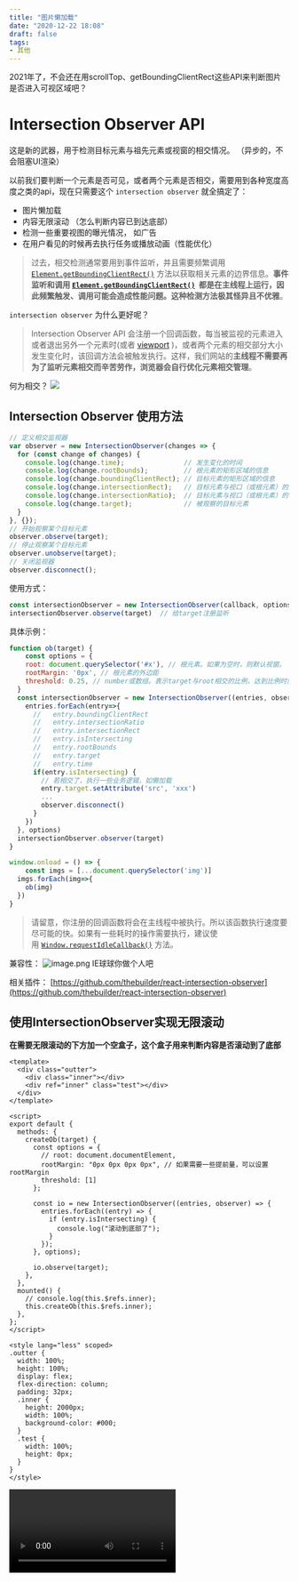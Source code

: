```yaml
---
title: "图片懒加载"
date: "2020-12-22 18:08"
draft: false
tags:
- 其他
---
```


2021年了，不会还在用scrollTop、getBoundingClientRect这些API来判断图片是否进入可视区域吧？

# Intersection Observer API
这是新的武器，用于检测目标元素与祖先元素或视窗的相交情况。 （异步的，不会阻塞UI渲染）

以前我们要判断一个元素是否可见，或者两个元素是否相交，需要用到各种宽度高度之类的api，现在只需要这个 `intersection observer` 就全搞定了：

- 图片懒加载
- 内容无限滚动 （怎么判断内容已到达底部）
- 检测一些重要视图的曝光情况， 如广告
- 在用户看见的时候再去执行任务或播放动画（性能优化）

> 过去，相交检测通常要用到事件监听，并且需要频繁调用[`Element.getBoundingClientRect()`](https://developer.mozilla.org/zh-CN/docs/Web/API/Element/getBoundingClientRect) 方法以获取相关元素的边界信息。**事件监听和调用 **[**`Element.getBoundingClientRect()`**](https://developer.mozilla.org/zh-CN/docs/Web/API/Element/getBoundingClientRect)**  都是在主线程上运行，因此频繁触发、调用可能会造成性能问题。这种检测方法极其怪异且不优雅**。


`intersection observer` 为什么更好呢？
> Intersection Observer API 会注册一个回调函数，每当被监视的元素进入或者退出另外一个元素时(或者 [viewport](https://developer.mozilla.org/zh-CN/docs/Glossary/Viewport) )，或者两个元素的相交部分大小发生变化时，该回调方法会被触发执行。这样，我们网站的**主线程不需要再为了监听元素相交而辛苦劳作，浏览器会自行优化元素相交管理**。


何为相交？
![](https://cdn.nlark.com/yuque/0/2020/webp/1447731/1608529701969-ba89d941-c48b-4088-a9d7-c08035495b41.webp#align=left&display=inline&height=463&originHeight=830&originWidth=732&size=0&status=done&style=none&width=408)
## Intersection Observer 使用方法

```javascript
// 定义相交监视器
var observer = new IntersectionObserver(changes => {
  for (const change of changes) {
    console.log(change.time);               // 发生变化的时间
    console.log(change.rootBounds);         // 根元素的矩形区域的信息
    console.log(change.boundingClientRect); // 目标元素的矩形区域的信息
    console.log(change.intersectionRect);   // 目标元素与视口（或根元素）的交叉区域的信息
    console.log(change.intersectionRatio);  // 目标元素与视口（或根元素）的相交比例
    console.log(change.target);             // 被观察的目标元素
  }
}, {});
// 开始观察某个目标元素
observer.observe(target);
// 停止观察某个目标元素
observer.unobserve(target);
// 关闭监视器
observer.disconnect();
```


使用方式：
```javascript
const intersectionObserver = new IntersectionObserver(callback, options)
intersectionObserver.observe(target)  // 给target注册监听
```
具体示例：
```javascript
function ob(target) {
	const options = {
    root: document.querySelector('#x'), // 根元素。如果为空时，则默认视窗。
    rootMargin: '0px', // 根元素的外边距
    threshold: 0.25, // number或数组。表示target与root相交的比例，达到比例时则触发回调函数。若指定0，表示只要节点进入可视区域马上触发回调。若指定1，表示节点完全进入可视区域时触发回调（可以用来做无限滚动）
  }
  const intersectionObserver = new IntersectionObserver((entries, observer)=>{
    entries.forEach(entry=>{
      //   entry.boundingClientRect
      //   entry.intersectionRatio
      //   entry.intersectionRect
      //   entry.isIntersecting
      //   entry.rootBounds
      //   entry.target
      //   entry.time
      if(entry.isIntersecting) {
        // 若相交了，执行一些业务逻辑，如懒加载
        entry.target.setAttribute('src', 'xxx')
        ...
        observer.disconnect()
      }
    })
  }, options)
  intersectionObserver.observer(target)
}

window.onload = () => {
	const imgs = [...document.querySelector('img')]
  imgs.forEach(img=>{
  	ob(img)
  })
}
```
> 请留意，你注册的回调函数将会在主线程中被执行。所以该函数执行速度要尽可能的快。如果有一些耗时的操作需要执行，建议使用 [`Window.requestIdleCallback()`](https://developer.mozilla.org/zh-CN/docs/Web/API/Window/requestIdleCallback) 方法。



兼容性：
![image.png](https://cdn.nlark.com/yuque/0/2020/png/1447731/1608531017862-61544cc3-7812-41dd-9496-1e7a3b3ea578.png#align=left&display=inline&height=917&originHeight=917&originWidth=964&size=105263&status=done&style=none&width=964)
IE球球你做个人吧

相关插件：
[https://github.com/thebuilder/react-intersection-observer](https://github.com/thebuilder/react-intersection-observer)

## 使用IntersectionObserver实现无限滚动

**在需要无限滚动的下方加一个空盒子，这个盒子用来判断内容是否滚动到了底部**
```vue
<template>
  <div class="outter">
    <div class="inner"></div>
    <div ref="inner" class="test"></div>
  </div>
</template>

<script>
export default {
  methods: {
    createOb(target) {
      const options = {
        // root: document.documentElement,
        rootMargin: "0px 0px 0px 0px", // 如果需要一些提前量，可以设置rootMargin
        threshold: [1]
      };

      const io = new IntersectionObserver((entries, observer) => {
        entries.forEach((entry) => {
          if (entry.isIntersecting) {
            console.log("滚动到底部了");
          }
        });
      }, options);

      io.observe(target);
    },
  },
  mounted() {
    // console.log(this.$refs.inner);
    this.createOb(this.$refs.inner);
  },
};
</script>

<style lang="less" scoped>
.outter {
  width: 100%;
  height: 100%;
  display: flex;
  flex-direction: column;
  padding: 32px;
  .inner {
    height: 2000px;
    width: 100%;
    background-color: #000;
  }
  .test {
    width: 100%;
    height: 0px;
  }
}
</style>
```

<video src="/videos/图片懒加载/1.mp4" preload="metadata" controls />

